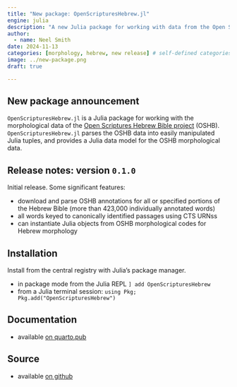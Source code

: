 ```yaml
---
title: "New package: OpenScripturesHebrew.jl"
engine: julia
description: "A new Julia package for working with data from the Open Scriptures Hebrew Bible."
author:
  - name: Neel Smith
date: 2024-11-13
categories: [morphology, hebrew, new release] # self-defined categories
image: ../new-package.png
draft: true

---
```



## New package announcement

`OpenScripturesHebrew.jl` is a Julia package for working with the morphological data of the [Open Scriptures Hebrew Bible project](https://hb.openscriptures.org) (OSHB). `OpenScripturesHebrew.jl` parses the OSHB data into easily manipulated Julia tuples, and provides a Julia data model for the OSHB morphological data.


## Release notes: version `0.1.0`

Initial release. Some significant features:

- download and parse OSHB annotations for all or specified portions of the Hebrew Bible (more than 423,000 individually annotated words)
- all words keyed to canonically identified passages using CTS URNss
- can instantiate Julia objects from OSHB morphological codes for Hebrew morphology


## Installation

Install from the central registry with Julia's package manager. 

- in package mode from the Julia REPL `] add OpenScripturesHebrew`
- from a Julia terminal session: `using Pkg; Pkg.add("OpenScripturesHebrew")`


## Documentation

- available [on quarto.pub](https://neelsmith.quarto.pub/openscriptureshebrew/)

## Source

- available [on github](https://github.com/neelsmith/OpenScripturesHebrew.jl)